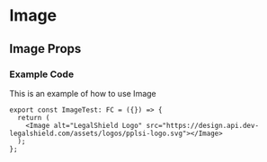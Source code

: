 
# Image

<Canvas>
  <Story id="components-image--default" />
</Canvas>

## Image Props

<ArgsTable of={Image} />

<Stories />

### Example Code

This is an example of how to use Image

```tsx
export const ImageTest: FC = ({}) => {
  return (
    <Image alt="LegalShield Logo" src="https://design.api.dev-legalshield.com/assets/logos/pplsi-logo.svg"></Image>
  );
};
```
